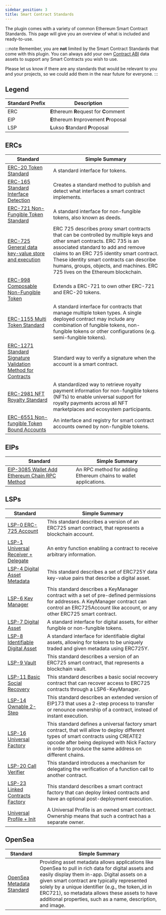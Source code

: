 ```yaml
---
sidebar_position: 3
title: Smart Contract Standards
---
```


The plugin comes with a variety of common Ethereum Smart Contract Standards. This page will give you an overview of what is included and ready-to-use.

:::note
Remember, you are **not** limited by the Smart Contract Standards that come with this plugin. You can always add your own
[Contract ABI](/docs/2.4.0/ethereum/abi/parse-abi) data assets to support any Smart Contracts you wish to use.

Please let us know if there are any standards that would be relevant to you and your projects, so we could add them in the near future for everyone.
:::

## Legend

| Standard Prefix | Description                               |
|-----------------|-------------------------------------------|
| ERC             | **E**thereum **R**equest for **C**omment  |
| EIP             | **E**thereum **I**mprovement **P**roposal |
| LSP             | **L**ukso **S**tandard **P**roposal       |

## ERCs
| Standard                                                                                               | Simple Summary                                                                                                                                                                                                                                                                                                                            |
|--------------------------------------------------------------------------------------------------------|-------------------------------------------------------------------------------------------------------------------------------------------------------------------------------------------------------------------------------------------------------------------------------------------------------------------------------------------|
| [ERC-20 Token Standard](https://eips.ethereum.org/EIPS/eip-20)                                         | A standard interface for tokens.                                                                                                                                                                                                                                                                                                          |
| [ERC-165 Standard Interface Detection](https://eips.ethereum.org/EIPS/eip-165)                         | Creates a standard method to publish and detect what interfaces a smart contract implements.                                                                                                                                                                                                                                              |
| [ERC-721 Non-Fungible Token Standard](https://eips.ethereum.org/EIPS/eip-721)                          | A standard interface for non-fungible tokens, also known as deeds.                                                                                                                                                                                                                                                                        |
| [ERC-725 General data key-value store and execution](https://erc725alliance.org/)                      | ERC 725 describes proxy smart contracts that can be controlled by multiple keys and other smart contracts. ERC 735 is an associated standard to add and remove claims to an ERC 725 identity smart contract. These identity smart contracts can describe humans, groups, objects, and machines. ERC 725 lives on the Ethereum blockchain. |
| [ERC-998 Composable Non-Fungible Token](https://eips.ethereum.org/EIPS/eip-998)                        | Extends a ERC-721 to own other ERC-721 and ERC-20 tokens.                                                                                                                                                                                                                                                                                 |
| [ERC-1155 Multi Token Standard](https://eips.ethereum.org/EIPS/eip-1155)                               | A standard interface for contracts that manage multiple token types. A single deployed contract may include any combination of fungible tokens, non-fungible tokens or other configurations (e.g. semi-fungible tokens).                                                                                                                  |
| [ERC-1271 Standard Signature Validation Method for Contracts](https://eips.ethereum.org/EIPS/eip-1271) | Standard way to verify a signature when the account is a smart contract.                                                                                                                                                                                                                                                                  |
| [ERC-2981 NFT Royalty Standard](https://eips.ethereum.org/EIPS/eip-2981)                               | A standardized way to retrieve royalty payment information for non-fungible tokens (NFTs) to enable universal support for royalty payments across all NFT marketplaces and ecosystem participants.                                                                                                                                        |
| [ERC-6551 Non-fungible Token Bound Accounts](https://eips.ethereum.org/EIPS/eip-6551)                  | An interface and registry for smart contract accounts owned by non-fungible tokens.                                                                                                                                                                                                                                                       |

## EIPs
| Standard                                                                                 | Simple Summary                                                   |
|------------------------------------------------------------------------------------------|------------------------------------------------------------------|
| [EIP-3085 Wallet Add Ethereum Chain RPC Method](https://eips.ethereum.org/EIPS/eip-3085) | An RPC method for adding Ethereum chains to wallet applications. |

## LSPs
| Standard                                                                                                                   | Simple Summary                                                                                                                                                                                                                               |
|----------------------------------------------------------------------------------------------------------------------------|----------------------------------------------------------------------------------------------------------------------------------------------------------------------------------------------------------------------------------------------|
| [LSP-0 ERC-725 Account](https://docs.lukso.tech/standards/universal-profile/lsp0-erc725account/)                           | This standard describes a version of an ERC725 smart contract, that represents a blockchain account.                                                                                                                                         |
| [LSP-1 Universal Receiver + Delegate](https://docs.lukso.tech/standards/generic-standards/lsp1-universal-receiver)         | An entry function enabling a contract to receive arbitrary information.                                                                                                                                                                      |
| [LSP-4 Digital Asset Metadata](https://docs.lukso.tech/standards/tokens/LSP4-Digital-Asset-Metadata/)                      | This standard describes a set of ERC725Y data key-value pairs that describe a digital asset.                                                                                                                                                 |
| [LSP-6 Key Manager](https://docs.lukso.tech/standards/universal-profile/lsp6-key-manager/)                                 | This standard describes a KeyManager contract with a set of pre-defined permissions for addresses. A KeyManager contract can control an ERC725Account like account, or any other ERC725 smart contract.                                      |
| [LSP-7 Digital Asset](https://docs.lukso.tech/standards/tokens/LSP7-Digital-Asset/)                                        | A standard interface for digital assets, for either fungible or non-fungible tokens.                                                                                                                                                         |
| [LSP-8 Identifiable Digital Asset](https://docs.lukso.tech/standards/tokens/LSP8-Identifiable-Digital-Asset/)              | A standard interface for identifiable digital assets, allowing for tokens to be uniquely traded and given metadata using ERC725Y.                                                                                                            |
| [LSP-9 Vault](https://docs.lukso.tech/standards/universal-profile/lsp9-vault/)                                             | This standard describes a version of an ERC725 smart contract, that represents a blockchain vault.                                                                                                                                           |
| [LSP-11 Basic Social Recovery](https://docs.lukso.tech/contracts/contracts/LSP11BasicSocialRecovery/)                      | This standard describes a basic social recovery contract that can recover access to ERC725 contracts through a LSP6-KeyManager.                                                                                                              |
| [LSP-14 Ownable 2-Step](https://docs.lukso.tech/standards/generic-standards/lsp14-ownable-2-step)                          | This standard describes an extended version of EIP173 that uses a 2-step process to transfer or renounce ownership of a contract, instead of instant execution.                                                                              |
| [LSP-16 Universal Factory](https://docs.lukso.tech/standards/generic-standards/lsp16-universal-factory)                    | This standard defines a universal factory smart contract, that will allow to deploy different types of smart contracts using CREATE2 opcode after being deployed with Nick Factory in order to produce the same address on different chains. |
| [LSP-20 Call Verifier](https://docs.lukso.tech/standards/generic-standards/lsp20-call-verification)                        | This standard introduces a mechanism for delegating the verification of a function call to another contract.                                                                                                                                 |
| [LSP-23 Linked Contracts Factory](https://docs.lukso.tech/standards/generic-standards/lsp23-linked-contracts-factory)      | This standard describes a smart contract factory that can deploy linked contracts and have an optional post-deployment execution.                                                                                                            |
| [Universal Profile + Init](https://docs.lukso.tech/standards/universal-profile/introduction/)                              | A Universal Profile is an owned smart contract. Ownership means that such a contract has a separate owner.                                                                                                                                   |

## OpenSea
| Standard                                                                     | Simple Summary                                                                                                                                                                                                                                                                                                                                                            |
|------------------------------------------------------------------------------|---------------------------------------------------------------------------------------------------------------------------------------------------------------------------------------------------------------------------------------------------------------------------------------------------------------------------------------------------------------------------|
| [OpenSea Metadata Standard](https://docs.opensea.io/docs/metadata-standards) | Providing asset metadata allows applications like OpenSea to pull in rich data for digital assets and easily display them in-app. Digital assets on a given smart contract are typically represented solely by a unique identifier (e.g., the token_id in ERC721), so metadata allows these assets to have additional properties, such as a name, description, and image. |

